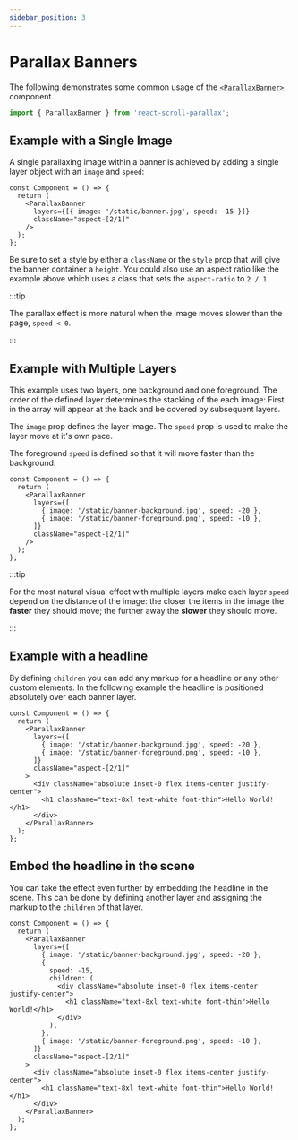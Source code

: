 ```yaml
---
sidebar_position: 3
---
```



# Parallax Banners

The following demonstrates some common usage of the [`<ParallaxBanner>`](/docs/usage/components/parallax-banner-component) component.

```ts
import { ParallaxBanner } from 'react-scroll-parallax';
```

## Example with a Single Image

A single parallaxing image within a banner is achieved by adding a single layer object with an `image` and `speed`:

```tsx
const Component = () => {
  return (
    <ParallaxBanner
      layers={[{ image: '/static/banner.jpg', speed: -15 }]}
      className="aspect-[2/1]"
    />
  );
};
```

<ParallaxBannerSingle />

Be sure to set a style by either a `className` or the `style` prop that will give the banner container a `height`. You could also use an aspect ratio like the example above which uses a class that sets the `aspect-ratio` to `2 / 1`.

:::tip

The parallax effect is more natural when the image moves slower than the page, `speed < 0`.

:::

## Example with Multiple Layers

This example uses two layers, one background and one foreground. The order of the defined layer determines the stacking of the each image: First in the array will appear at the back and be covered by subsequent layers.

The `image` prop defines the layer image.
The `speed` prop is used to make the layer move at it's own pace.

The foreground `speed` is defined so that it will move faster than the background:

```tsx
const Component = () => {
  return (
    <ParallaxBanner
      layers={[
        { image: '/static/banner-background.jpg', speed: -20 },
        { image: '/static/banner-foreground.png', speed: -10 },
      ]}
      className="aspect-[2/1]"
    />
  );
};
```

:::tip

For the most natural visual effect with multiple layers make each layer `speed` depend on the distance of the image: the closer the items in the image the **faster** they should move; the further away the **slower** they should move.

:::

<ParallaxBannerImages />

## Example with a headline

By defining `children` you can add any markup for a headline or any other custom elements. In the following example the headline is positioned absolutely over each banner layer.

```tsx
const Component = () => {
  return (
    <ParallaxBanner
      layers={[
        { image: '/static/banner-background.jpg', speed: -20 },
        { image: '/static/banner-foreground.png', speed: -10 },
      ]}
      className="aspect-[2/1]"
    >
      <div className="absolute inset-0 flex items-center justify-center">
        <h1 className="text-8xl text-white font-thin">Hello World!</h1>
      </div>
    </ParallaxBanner>
  );
};
```

<ParallaxBannerWithHeadline />

## Embed the headline in the scene

You can take the effect even further by embedding the headline in the scene. This can be done by defining another layer and assigning the markup to the `children` of that layer.

```tsx
const Component = () => {
  return (
    <ParallaxBanner
      layers={[
        { image: '/static/banner-background.jpg', speed: -20 },
        {
          speed: -15,
          children: (
            <div className="absolute inset-0 flex items-center justify-center">
              <h1 className="text-8xl text-white font-thin">Hello World!</h1>
            </div>
          ),
        },
        { image: '/static/banner-foreground.png', speed: -10 },
      ]}
      className="aspect-[2/1]"
    >
      <div className="absolute inset-0 flex items-center justify-center">
        <h1 className="text-8xl text-white font-thin">Hello World!</h1>
      </div>
    </ParallaxBanner>
  );
};
```

<ParallaxBannerEmbedHeadline />
